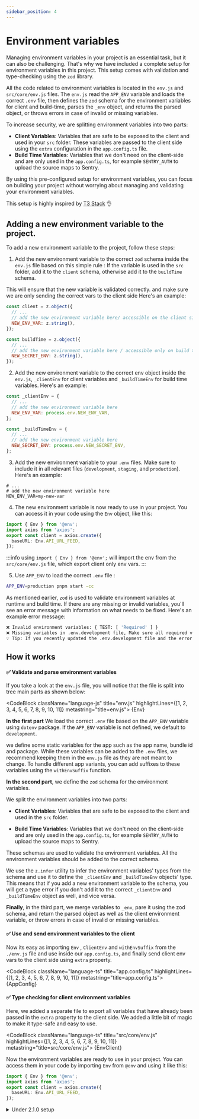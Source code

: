 ```yaml
---
sidebar_position: 4
---
```






# Environment variables

Managing environment variables in your project is an essential task, but it can also be challenging. That's why we have included a complete setup for environment variables in this project. This setup comes with validation and type-checking using the `zod` library.

All the code related to environment variables is located in the `env.js` and `src/core/env.js` files. The `env.js` read the `APP_ENV` variable and loads the correct `.env` file, then defines the `zod` schema for the environment variables for client and build-time, parses the `_env` object, and returns the parsed object, or throws errors in case of invalid or missing variables.

To increase security, we are splitting environment variables into two parts:

* **Client Variables**: Variables that are safe to be exposed to the client and used in your `src` folder. These variables are passed to the client side using the `extra` configuration in the `app.config.ts` file.
* **Build Time Variables**: Variables that we don't need on the client-side and are only used in the `app.config.ts`, for example `SENTRY_AUTH` to upload the source maps to Sentry.

By using this pre-configured setup for environment variables, you can focus on building your project without worrying about managing and validating your environment variables.

This setup is highly inspired by [T3 Stack](https://create.t3.gg/) 👌

## Adding a new environment variable to the project.

To add a new environment variable to the project, follow these steps:


1. Add the new environment variable to the correct `zod` schema inside the `env.js` file based on this simple rule :
If the variable is used in the `src` folder, add it to the `client` schema, otherwise add it to the `buildTime` schema.

This will ensure that the new variable is validated correctly. and make sure we are only sending the correct vars to the client side
Here's an example:

```js title="env.js"
const client = z.object({
  // ...
  // add the new environment variable here/ accessible on the client side and build time(app.config.ts)
  NEW_ENV_VAR: z.string(),
});

const buildTime = z.object({
  // ...
  // add the new environment variable here / accessible only on build time(app.config.ts)
  NEW_SECRET_ENV: z.string(),
});
```
2. Add the new environment variable to the correct env object inside the `env.js`, `_clientEnv` for client variables and `_buildTimeEnv` for build time variables. Here's an example:

```js title="env.js"
const _clientEnv = {
  // ...
  // add the new environment variable here
  NEW_ENV_VAR: process.env.NEW_ENV_VAR,
};

const _buildTimeEnv = {
  // ...
  // add the new environment variable here
  NEW_SECRET_ENV: process.env.NEW_SECRET_ENV,
};
```

3. Add the new environment variable to your `.env` files. Make sure to include it in all relevant files (`development`, `staging`, and `production`). Here's an example:

```env title=".env.{APP_ENV}"
# ...
# add the new environment variable here
NEW_ENV_VAR=my-new-var
```

4. The new environment variable is now ready to use in your project. You can access it in your code using the `Env` object, like this:

```ts title="client.ts"
import { Env } from '@env';
import axios from 'axios';
export const client = axios.create({
  baseURL: Env.API_URL_FEED,
});

```
:::info
using `import { Env } from '@env';` will import the env from the `src/core/env.js` file, which export client only env vars.
:::

5. Use `APP_ENV` to load the correct `.env` file :

```bash
APP_ENV=production pnpm start -cc
```

As mentioned earlier, `zod` is used to validate environment variables at runtime and build time. If there are any missing or invalid variables, you'll see an error message with information on what needs to be fixed. Here's an example error message:
```bash
❌ Invalid environment variables: { TEST: [ 'Required' ] }
❌ Missing variables in .env.development file, Make sure all required variables are defined in the .env.development file.
💡 Tip: If you recently updated the .env.development file and the error still persists, try restarting the server with the -cc flag to clear the cache.
```

## How it works

#### ✅ Validate and parse environment variables

If you take a look at the `env.js` file, you will notice that the file is split into tree main parts as shown below:


<CodeBlock className="language-js"
  title="env.js"
  highlightLines={[1, 2, 3, 4, 5, 6, 7, 8, 9, 10, 11]}
  metastring="title=env.js">
  {Env}
</CodeBlock>

**In the first part**   We load the correct `.env` file based on the `APP_ENV` variable using `dotenv` package. If the `APP_ENV` variable is not defined, we default to `development`.

we define some static variables for the app such as the app name, bundle id and package. While these variables can be added to the `.env` files, we recommend keeping them in the `env.js` file as they are not meant to change. To handle different app variants, you can add suffixes to these variables using the `withEnvSuffix` function.

**In the second part**, we define the `zod` schema for the environment variables.

We split the environment variables into two parts:

* **Client Variables**: Variables that are safe to be exposed to the client and used in the `src` folder.

* **Build Time Variables**: Variables that we don't need on the client-side and are only used in the `app.config.ts`, for example `SENTRY_AUTH` to upload the source maps to Sentry.

These schemas are used to validate the environment variables. All the environment variables should be added to the correct schema.

We use the `z.infer` utility to infer the environment variables' types from the schema and use it to define the `_clientEnv` and `_buildTimeEnv` objects' type. This means that if you add a new environment variable to the schema, you will get a type error if you don't add it to the correct `_clientEnv` and `_buildTimeEnv` object as well, and vice versa.

**Finally**, in the third part, we merge variables to `_env`, pare it using the zod schema, and return the parsed object as well as the client environment variable, or throw errors in case of invalid or missing variables.


#### ✅ Use and send environment variables to the client

Now its easy as importing `Env` , `ClientEnv`  and `withEnvSuffix` from the `./env.js` file and use inside our `app.config.ts`, and finally send client env vars to the client side using `extra` property.

<CodeBlock className="language-ts"
  title="app.config.ts"
  highlightLines={[1, 2, 3, 4, 5, 6, 7, 8, 9, 10, 11]}
  metastring="title=app.config.ts">
  {AppConfig}
</CodeBlock>


#### ✅ Type checking for client environment variables

Here, we added a separate file to export all variables that have already been passed in the `extra` property to the client side. We added a little bit of magic to make it type-safe and easy to use.

<CodeBlock className="language-ts"
  title="src/core/env.js"
  highlightLines={[1, 2, 3, 4, 5, 6, 7, 8, 9, 10, 11]}
  metastring="title=src/core/env.js">
  {EnvClient}
</CodeBlock>

Now the environment variables are ready to use in your project. You can access them in your code by importing `Env` from `@env` and using it like this:

```ts title="client.ts"
import { Env } from '@env';
import axios from 'axios';
export const client = axios.create({
  baseURL: Env.API_URL_FEED,
});
```



<details>
   <summary> Under 2.1.0 setup </summary>

We opted to use a simple typescript file to store all the environment variables and configuration for a simple reason, adding typechecking for the environment variables to make sure we are not missing any required variables using the correct type for each variable.

Using a simple typescript file for environment variables help us keep the project simple as possible as we didn't need to add any extra dependencies to the project.

## Adding environment variables

The environment variables file is located at `src/config` and it's support multiple app variant such as `development`, `staging` and `production`.

```ts title="src/config/config.ts"
const packageJSON = require('../package.json');

// default values
const SCHEME = 'com.pyfoundation.senaia';
const APP_NAME = 'Senaia';

const development = {
  APP_ENV: 'development',
  name: APP_NAME,
  scheme: `${SCHEME}.development`,
  icon: './assets/icon.development.png',
  foregroundImage: './assets/icon.development.png',
  API_URL_FEED: 'https://dummyjson.com/',
  version: packageJSON.version,
};

const staging = {
  APP_ENV: 'staging',
  name: APP_NAME,
  scheme: `${SCHEME}.staging`,
  icon: './assets/icon.staging.png',
  foregroundImage: './assets/icon.staging.png',
  API_URL_FEED: 'https://dummyjson.com/',
  version: packageJSON.version,
};
const production = {
  APP_ENV: 'production',
  name: APP_NAME,
  scheme: `${SCHEME}`,
  icon: './assets/icon.png',
  foregroundImage: './assets/icon.png',
  API_URL_FEED: 'https://dummyjson.com/',
  version: packageJSON.version,
};

const configs = { development, staging, production };

function getConfig(appEnv) {
  return configs[appEnv];
}

module.exports = { getConfig };
```

```ts title="src/config/index.ts"
// we only use this file to add typescript support to the config file
// unfortunately, we cant import  typescript config inside expo config file
import Constants from 'expo-constants';

import { getConfig } from './config.js';

const NConfig = getConfig(
  Constants.expoConfig?.extra?.APP_ENV ?? 'development'
);

type APP_ENV_Type = 'development' | 'staging' | 'production';
export type ConfigType = {
  scheme: string;
  icon: string;
  foregroundImage: string;
  APP_ENV: APP_ENV_Type;
  API_URL_FEED: string;
  version: string;
  name: string;
};
const Config = NConfig as ConfigType;

export default Config;
```

:::note
We need only the ts file configuration file but as we can't import typescript files in expo config file. we need to create a js file that will export the same configuration as the ts file.
:::

## Using environment variables

As we are using an absolute import for the configuration file, you can easily import environment variables in any file in the project.

```ts title="src/api/common/client.tsx"
import Config from '@config';
import axios from 'axios';
export const client = axios.create({
  baseURL: Config.API_URL_FEED,
});
```

</details>
